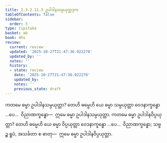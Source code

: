 ```yaml
---
title: 2.3.2.11.3 ဥပါဒါနသမ္ပယုတ္တဒုက
tableOfContents: false
sidebar:
  order: 3
type: tipitaka
basket: ab
book: dhs
review:
  current: review
  updated: '2025-10-27T21:47:36.922278'
  updated_by: ''
  notes: ''
  history:
  - state: review
    date: '2025-10-27T21:47:36.922278'
    updated_by: ''
    notes: ''
    previous_state: draft
---
```



<ReviewStatus review={frontmatter.review} showDetails={true} />

<HypothesisAnnotation frontmatter={frontmatter} />

<DynamicBreadcrumb />

<Division number="1227" book="dhs" e="ch" v="29" p="242">

<Paragraph number="1924" book="dhs">
ကတမေ ဓမ္မာ ဥပါဒါနသမ္ပယုတ္တာ? တေဟိ ဓမ္မေဟိ ယေ ဓမ္မာ သမ္ပယုတ္တာ ဝေဒနာက္ခန္ဓော …ပေ…  ဝိညာဏက္ခန္ဓော—  ဣမေ ဓမ္မာ ဥပါဒါနသမ္ပယုတ္တာ.
</Paragraph>

</Division>
<Division number="1228" book="dhs" e="ch" v="29" p="242">

<Paragraph number="1925" book="dhs">
ကတမေ ဓမ္မာ ဥပါဒါနဝိပ္ပယုတ္တာ? တေဟိ ဓမ္မေဟိ ယေ ဓမ္မာ ဝိပ္ပယုတ္တာ ဝေဒနာက္ခန္ဓော …ပေ…  ဝိညာဏက္ခန္ဓော; သဗ္ဗဉ္စ ရူပံ, အသင်္ခတာ စ ဓာတု—  ဣမေ ဓမ္မာ ဥပါဒါနဝိပ္ပယုတ္တာ.
</Paragraph>
</Division>